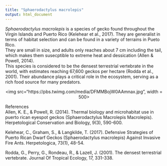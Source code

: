 ---
title: "Sphaerodactylus macrolepis"
output: html_document
---

*Sphaerodactylus macrolepis* is a species of gecko found throughout the Virgin Islands and Puerto Rico (Kelehear et al., 2017). They are generalist in terms of habitat selection and can be found in a variety of terrains in Pueto Rico.  
They are small in size, and adults only reaches about 7 cm including the tail, which makes them susecptible to extreme heat and dessication (Allen & Powell, 2014).  
This species is considered to be the densest terrestrial vertebrate in the world, with estimates reaching 67,600 geckos per hectare (Rodda et al., 2001). Their abundance plays a critical role in the ecosystem, serving as a rich food source for many predators.



<p align='center'>
<img src="https://pbs.twimg.com/media/DFMMBojW0AAmnax.jpg", width = 500>
</p>

References  
Allen, K. E., & Powell, R. (2014). Thermal biology and microhabitat use in puerto rican eyespot geckos (Sphaerodactylus Macrolepis Macrolepis). Herpetological Conservation and Biology, 9(3), 590-600.

Kelehear, C., Graham, S., & Langkilde, T. (2017). Defensive Strategies of Puerto Rican Dwarf Geckos (Sphaerodactylus macrolepis) Against Invasive Fire Ants. Herpetologica, 73(1), 48-54.

Rodda, G., Perry, G., Rondeau, R., & Lazell, J. (2001). The densest terrestrial vertebrate. Journal Of Tropical Ecology, 17, 331-338.